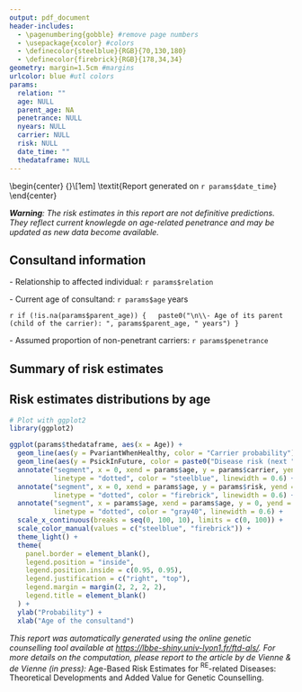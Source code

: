 ```yaml
---
output: pdf_document
header-includes:
  - \pagenumbering{gobble} #remove page numbers
  - \usepackage{xcolor} #colors
  - \definecolor{steelblue}{RGB}{70,130,180}
  - \definecolor{firebrick}{RGB}{178,34,34}
geometry: margin=1.5cm #margins
urlcolor: blue #utl colors
params:
  relation: ""
  age: NULL
  parent_age: NA
  penetrance: NULL
  nyears: NULL
  carrier: NULL
  risk: NULL
  date_time: ""
  thedataframe: NULL
---
```


\begin{center}
{\LARGE \textbf{Genetic Counselling Report for \textit{C9orf72}\textsuperscript{RE}-related ALS-FTD}}\\[1em]
\textit{Report generated on `r params$date_time`}
\end{center}

\vspace{1.5em}

***Warning**: The risk estimates in this report are not definitive predictions. They reflect current knowlegde on age-related penetrance and may be updated as new data become available.*


## Consultand information

\- Relationship to affected individual: `r params$relation`

\- Current age of consultand: `r params$age` years

`r if (!is.na(params$parent_age)) {
  paste0("\n\\- Age of its parent (child of the carrier): ", params$parent_age, " years")
}`

\- Assumed proportion of non-penetrant carriers: `r params$penetrance`


## Summary of risk estimates

\noindent\fbox{%
  \parbox{\textwidth}{%
    - Estimated probability of carrying the c9orf72RE mutation: \textcolor{steelblue}{\textbf{`r round(params$carrier, 3)`}}\\
    - Estimated probability of developing the disease in the next \textbf{`r params$nyears`} years: \textcolor{firebrick}{\textbf{`r round(params$risk, 3)`}}
  }%
}


## Risk estimates distributions by age


```r

# Plot with ggplot2
library(ggplot2)

ggplot(params$thedataframe, aes(x = Age)) +
  geom_line(aes(y = PvariantWhenHealthy, color = "Carrier probability"), linewidth = 1) +
  geom_line(aes(y = PsickInFuture, color = paste0("Disease risk (next ", params$nyears, " years)")), linewidth = 1) +
  annotate("segment", x = 0, xend = params$age, y = params$carrier, yend = params$carrier,
           linetype = "dotted", color = "steelblue", linewidth = 0.6) +
  annotate("segment", x = 0, xend = params$age, y = params$risk, yend = params$risk,
           linetype = "dotted", color = "firebrick", linewidth = 0.6) +
  annotate("segment", x = params$age, xend = params$age, y = 0, yend = max(params$carrier, params$risk),
           linetype = "dotted", color = "gray40", linewidth = 0.6) +
  scale_x_continuous(breaks = seq(0, 100, 10), limits = c(0, 100)) +
  scale_color_manual(values = c("steelblue", "firebrick")) +
  theme_light() +
  theme(
    panel.border = element_blank(),
    legend.position = "inside",
    legend.position.inside = c(0.95, 0.95),
    legend.justification = c("right", "top"),
    legend.margin = margin(2, 2, 2, 2),
    legend.title = element_blank()
  ) +
  ylab("Probability") + 
  xlab("Age of the consultand")


```


*This report was automatically generated using the online genetic counselling tool available at [https://lbbe-shiny.univ-lyon1.fr/ftd-als/](https://lbbe-shiny.univ-lyon1.fr/ftd-als/). For more details on the computation, please report to the article by de Vienne & de Vienne (in press):* Age-Based Risk Estimates for \textit{C9orf72}$^\text{RE}$-related Diseases: Theoretical Developments and Added Value for Genetic Counselling.
